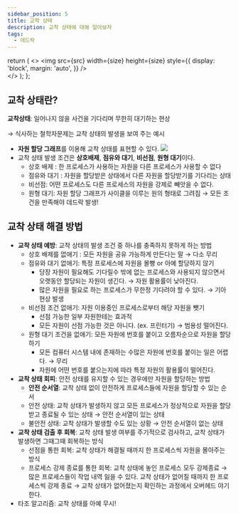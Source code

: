 ```yaml
---
sidebar_position: 5
title: 교착 상태
description: 교착 상태에 대해 알아보자
tags:
  - 데드락
---
```


  return (
    <>
      <img
        src={src}
        width={size}
        height={size}
        style={{
          display: 'block',
          margin: 'auto',
        }}
      />
      <br />
    </>
  );
};

## 교착 상태란?

**교착상태**: 일어나지 않을 사건을 기다리며 무한히 대기하는 현상

→ 식사하는 철학자문제는 교착 상태의 발생을 보여 주는 예시

- **자원 할당 그래프**를 이용해 교착 상태를 표현할 수 있다.
  <Image
    src="https://user-images.githubusercontent.com/64428916/209498964-7491e096-c2a5-4112-8216-75094f70b613.png"
    size="700"
  />
- 교착 상태 발생 조건은 **상호배제**, **점유와 대기**, **비선점**, **원형 대기**이다.
  - 상호 배제 : 한 프로세스가 사용하는 자원을 다른 프로세스가 사용할 수 없다
  - 점유와 대기 : 자원을 할당받은 상태에서 다른 자원을 할당받기를 기다리는 상태
  - 비선점: 어떤 프로세스도 다른 프로세스의 자원을 강제로 빼앗을 수 없다.
  - 원형 대기: 자원 할당 그래프가 사이클을 이루는 원의 형태로 그려짐
  → 모든 조건을 만족해야 데드락 발생!

## 교착 상태 해결 방법

- **교착 상태 예방**: 교착 상태의 발생 조건 중 하나를 충족하지 못하게 하는 방법
  - 상호 배제를 없애기 : 모든 자원을 공유 가능하게 만든다는 말 → 다소 무리
  - 점유와 대기 없애기: 특정 프로세스에 자원을 몰빵 or 아예 할당하지 않기
    - 당장 자원이 필요해도 기다릴수 밖에 없는 프로세스와 사용되지 않으면서 오랫동안 할당되는 자원이 생긴다. → 자원 활용률이 낮아진다.
    - 많은 자원을 필요로 하는 프로세스가 무한정 기다려야 할 수 있다. → 기아 현상 발생
  - 비선점 조건 없애기: 자원 이용중인 프로세스로부터 해당 자원을 뺏기
    - 선점 가능한 일부 자원한테는 효과적
    - 모든 자원이 선점 가능한 것은 아니다. (ex. 프린터기) → 범용성 떨어진다.
  - 원형 대기 조건을 없애기: 모든 자원에 번호를 붙이고 오름차순으로 자원을 할당하기
    - 모든 컴퓨터 시스템 내에 존재하는 수많은 자원에 번호를 붙이는 일은 어렵다. → 무리
    - 자원에 어떤 번호를 붙으는지에 따라 특정 자원의 활용률이 떨어진다.
- **교착 상태 회피**: 안전 상태를 유지할 수 있는 경우에만 자원을 할당하는 방법
  - **안전 순서열**: 교착 상태 없이 안전하게 프로세스들에 자원을 할당할 수 있는 순서
  - 안전 상태: 교착 상태가 발생하지 않고 모든 프로세스가 정상적으로 자원을 할당받고 종료될 수 있는 상태 → 안전 순서열이 있는 상태
  - 불안전 상태: 교착 상태가 발생할 수도 있는 상황 → 안전 순서열이 없는 상태
- **교착 상태 검출 후 회복**: 교착 상태 발생 여부를 주기적으로 검사하고, 교착 상태가 발생하면 그때그때 회복하는 방식
  - 선점을 통한 회복: 교착 상태가 해결될 때까지 한 프로세스씩 자원을 몰아주는 방식
  - 프로세스 강제 종료를 통한 회복:
    교착 상태에 놓인 프로세스 모두 강제종료 → 많은 프로세스들이 작업 내역 잃을 수 있다.
    교착 상태가 없어질 때까지 한 프로세스씩 강제 종료 → 교착 상태가 없어졌는지 확인하는 과정에서 오버헤드 야기한다.
- 타조 알고리즘: 교착 상태를 아예 무시!
